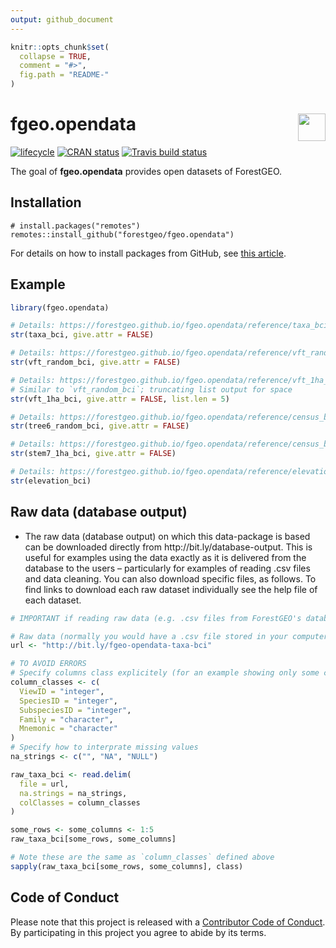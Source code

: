 ```yaml
---
output: github_document 
---
```

<!-- README.md is generated from README.Rmd. Please edit that file -->

```r
knitr::opts_chunk$set(
  collapse = TRUE,
  comment = "#>",
  fig.path = "README-"
)
```

# <img src="https://i.imgur.com/39pvr4n.png" align="right" height=44 /> fgeo.opendata

[![lifecycle](https://img.shields.io/badge/lifecycle-experimental-orange.svg)](https://www.tidyverse.org/lifecycle/#experimental)
[![CRAN status](https://www.r-pkg.org/badges/version/fgeo.opendata)](https://cran.r-project.org/package=fgeo.opendata)
[![Travis build status](https://travis-ci.org/forestgeo/fgeo.opendata.svg?branch=master)](https://travis-ci.org/forestgeo/fgeo.opendata)

The goal of __fgeo.opendata__ provides open datasets of ForestGEO.

## Installation

```
# install.packages("remotes")
remotes::install_github("forestgeo/fgeo.opendata")
```

For details on how to install packages from GitHub, see [this article](https://goo.gl/dQKEeg).

## Example

```r
library(fgeo.opendata)

# Details: https://forestgeo.github.io/fgeo.opendata/reference/taxa_bci
str(taxa_bci, give.attr = FALSE)

# Details: https://forestgeo.github.io/fgeo.opendata/reference/vft_random_bci
str(vft_random_bci, give.attr = FALSE)

# Details: https://forestgeo.github.io/fgeo.opendata/reference/vft_1ha_bci
# Similar to `vft_random_bci`; truncating list output for space
str(vft_1ha_bci, give.attr = FALSE, list.len = 5)

# Details: https://forestgeo.github.io/fgeo.opendata/reference/census_bci
str(tree6_random_bci, give.attr = FALSE)

# Details: https://forestgeo.github.io/fgeo.opendata/reference/census_bci
str(stem7_1ha_bci, give.attr = FALSE)

# Details: https://forestgeo.github.io/fgeo.opendata/reference/elevation_bci
str(elevation_bci)
```

## Raw data (database output)

* The raw data (database output) on which this data-package is based can be downloaded directly from http://bit.ly/database-output. This is useful for examples using the data exactly as it is delivered from the database to the users -- particularly for examples of reading .csv files and data cleaning. You can also download specific files, as follows. To find links to download each raw dataset individually see the help file of each dataset.

```r
# IMPORTANT if reading raw data (e.g. .csv files from ForestGEO's database)

# Raw data (normally you would have a .csv file stored in your computer)
url <- "http://bit.ly/fgeo-opendata-taxa-bci"

# TO AVOID ERRORS
# Specify columns class explicitely (for an example showing only some columns)
column_classes <- c(
  ViewID = "integer", 
  SpeciesID = "integer", 
  SubspeciesID = "integer", 
  Family = "character", 
  Mnemonic = "character"
)
# Specify how to interprate missing values
na_strings <- c("", "NA", "NULL")

raw_taxa_bci <- read.delim(
  file = url, 
  na.strings = na_strings, 
  colClasses = column_classes
)

some_rows <- some_columns <- 1:5
raw_taxa_bci[some_rows, some_columns]

# Note these are the same as `column_classes` defined above
sapply(raw_taxa_bci[some_rows, some_columns], class)
```

## Code of Conduct

Please note that this project is released with a [Contributor Code of Conduct](.github/CODE_OF_CONDUCT.md).
By participating in this project you agree to abide by its terms.
